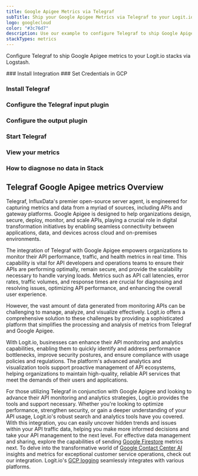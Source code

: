```yaml
---
title: Google Apigee Metrics via Telegraf
subTitle: Ship your Google Apigee Metrics via Telegraf to your Logit.io Stack
logo: googlecloud
color: "#3c76d7"
description: Use our example to configure Telegraf to ship Google Apigee metrics to Logit.io. Configure Telegraf to send Google Apigee metrics to Logstash or Elastic.
stackTypes: metrics
---
```


Configure Telegraf to ship Google Apigee metrics to your Logit.io stacks via Logstash.

<Steps>
  ### Install Integration
  <InstallIntegration/>
  ### Set Credentials in GCP

  <SetGCPCredentials intro="Apigee, a key feature of Google Cloud's suite, exemplifies a unique ensemble of tools designed specifically for API lifecycle management. 
  This comprehensive platform is engineered to design, deploy, and oversee APIs, thereby promoting secure and streamlined communication between disparate software entities in a cloud-oriented environment."/>
  
  ### Install Telegraf

  <InstallTelegraf />

  ### Configure the Telegraf input plugin

  <TelegrafStackDriverInput metric_type="apigee.googleapis.com"/>

  ### Configure the output plugin

  <TelegrafOutputPlugin />

  ### Start Telegraf

  <StartTelegraf />

  ### View your metrics
  <LaunchStack source="Google_Apigee_Metrics_via_Telegraf" utmMedium="metrics" utmCampaign="telegraf-GoogleApigee-metrics" />

  ### How to diagnose no data in Stack

  <DiagnoseNoData />
</Steps>

## Telegraf Google Apigee metrics Overview

Telegraf, InfluxData's premier open-source server agent, is engineered for capturing metrics and data from a 
myriad of sources, including APIs and gateway platforms. Google Apigee is designed to help organizations design, 
secure, deploy, monitor, and scale APIs, playing a crucial role in digital transformation initiatives by 
enabling seamless connectivity between applications, data, and devices across cloud and on-premises environments.

The integration of Telegraf with Google Apigee empowers organizations to monitor their API performance, traffic, 
and health metrics in real time. This capability is vital for API developers and operations teams to ensure 
their APIs are performing optimally, remain secure, and provide the scalability necessary to handle varying loads. 
Metrics such as API call latencies, error rates, traffic volumes, and response times are crucial for diagnosing 
and resolving issues, optimizing API performance, and enhancing the overall user experience.

However, the vast amount of data generated from monitoring APIs can be challenging to manage, analyze, and 
visualize effectively. Logit.io offers a comprehensive solution to these challenges by providing a sophisticated 
platform that simplifies the processing and analysis of metrics from Telegraf and Google Apigee. 

With Logit.io, businesses can enhance their API monitoring and analytics capabilities, enabling them to quickly 
identify and address performance bottlenecks, improve security postures, and ensure compliance with usage 
policies and regulations. The platform's advanced analytics and visualization tools support proactive management 
of API ecosystems, helping organizations to maintain high-quality, reliable API services that meet the demands 
of their users and applications.

For those utilizing Telegraf in conjunction with Google Apigee and looking to advance their API monitoring and 
analytics strategies, Logit.io provides the tools and support necessary. Whether you're looking to optimize 
performance, strengthen security, or gain a deeper understanding of your API usage, Logit.io's robust search 
and analytics tools have you covered. With this integration, you can easily uncover hidden trends and issues 
within your API traffic data, helping you make more informed decisions and take your API management to the 
next level. For effective data management and sharing, explore the capabilities of sending 
[Google Firestore](/integrations/infrastructure-metrics/google-cloud/firestore-telegraf-metrics) metrics next. 
To delve into the transformative world 
of [Google Contact Center AI](/integrations/infrastructure-metrics/google-cloud/contact-center-ai-insights-telegraf-metrics) insights 
and metrics for exceptional customer service operations, check out our integration. Logit.io's 
[GCP logging](https://logit.io/solutions/gcp-logging/) seamlessly integrates with various platforms.